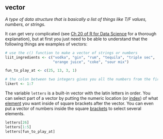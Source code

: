 ## vector

<dfn>A type of data structure that is basically a list of things like T/F values, numbers, or strings.</dfn> 

It can get very complicated (see [Ch 20 of R for Data Science](http://r4ds.had.co.nz/vectors.html){target="_blank"} for a thorough explanation), but at first you just need to be able to understand that the following things are examples of vectors:

```r
# use the c() function to make a vector of strings or numbers
liit_ingredients <- c("vodka", "gin", "rum", "tequila", "triple sec", 
                      "orange juice", "coke", "sour mix")

fun_to_play_at <- c(25, 13, 3, 1)

# the colon between two integers gives you all the numbers from the first to the last integer
likert <- 1:7
```

The variable `letters` is a built-in vector with the latin letters in order. You can select part of a vector by putting the numeric location (or [index](i.html#index)) of what [element](e.html#element) you want inside of square brackets after the vector. You can even put a vector of numbers inside the square [brackets](b.html#brackets) to select several elements.

```r
letters[26]
letters[1:5]
letters[fun_to_play_at]
```